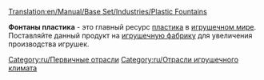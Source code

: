 [[Translation:en/Manual/Base Set/Industries/Plastic Fountains]]

{{ru/Промышленность| Изображение=en/PlasticFountains.png| имя=Фонтаны пластика
| Климат=[[ru/Manual/Климат|Игрушечный]]
| Принимает=ничего
| Производит=[[ru/Manual/Base Set/Cargos/Пластик|Пластик]]
| Примечания=Не представлен в других [[ru/Manual/Климат|климатах]].
}}

'''Фонтаны пластика''' - это главный ресурс [[ru/Manual/Base Set/Cargos/Пластик|пластика]] в [[ru/Manual/Климат|игрушечном мире]]. Поставляйте данный продукт на [[ru/Manual/Base Set/Industries/Завод игрушек|игрушечную фабрику]] для увеличения производства игрушек.

{{ru/Navbox Промышленность}}

[[Category:ru/Первичные отрасли]]
[[Category:ru/Отрасли игрушечного климата]]